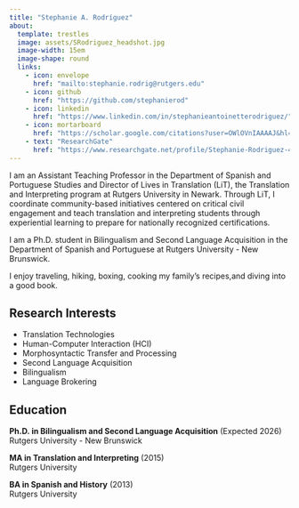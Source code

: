 ```yaml
---
title: "Stephanie A. Rodríguez"
about:
  template: trestles
  image: assets/SRodriguez_headshot.jpg
  image-width: 15em
  image-shape: round
  links:
    - icon: envelope
      href: "mailto:stephanie.rodrig@rutgers.edu"
    - icon: github
      href: "https://github.com/stephanierod"
    - icon: linkedin
      href: "https://www.linkedin.com/in/stephanieantoinetterodriguez/"
    - icon: mortarboard
      href: "https://scholar.google.com/citations?user=OWlOVnIAAAAJ&hl=en"
    - text: "ResearchGate"
      href: "https://www.researchgate.net/profile/Stephanie-Rodriguez-43"
---
```


I am an Assistant Teaching Professor in the Department of Spanish and Portuguese Studies and Director of Lives in Translation (LiT), the Translation and Interpreting program at Rutgers University in Newark. Through LiT, I coordinate community-based initiatives centered on critical civil engagement and teach translation and interpreting students through experiential learning to prepare for nationally recognized certifications.

I am a Ph.D. student in Bilingualism and Second Language Acquisition in the Department of Spanish and Portuguese at Rutgers University - New Brunswick.

I enjoy traveling, hiking, boxing, cooking my family's recipes,and diving into a good book. 



## Research Interests

- Translation Technologies
- Human-Computer Interaction (HCI)  
- Morphosyntactic Transfer and Processing
- Second Language Acquisition
- Bilingualism
- Language Brokering

## Education

**Ph.D. in Bilingualism and Second Language Acquisition** (Expected 2026)  
Rutgers University - New Brunswick

**MA in Translation and Interpreting** (2015)  
Rutgers University

**BA in Spanish and History** (2013)  
Rutgers University